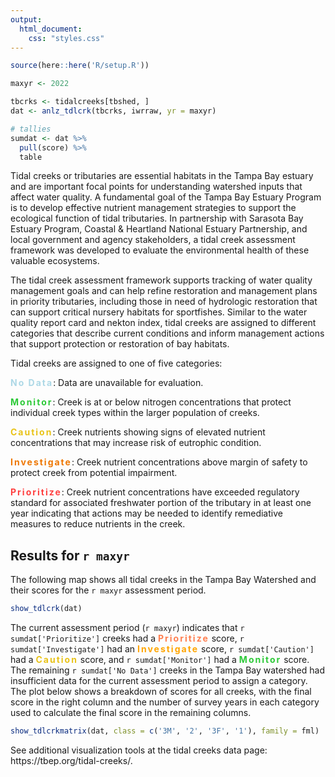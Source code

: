 ```yaml
---
output:
  html_document:
    css: "styles.css"
---
```


```r
source(here::here('R/setup.R'))

maxyr <- 2022

tbcrks <- tidalcreeks[tbshed, ]
dat <- anlz_tdlcrk(tbcrks, iwrraw, yr = maxyr)

# tallies
sumdat <- dat %>% 
  pull(score) %>% 
  table
```

Tidal creeks or tributaries are essential habitats in the Tampa Bay estuary and are important focal points for understanding watershed inputs that affect water quality. A fundamental goal of the Tampa Bay Estuary Program is to develop effective nutrient management strategies to support the ecological function of tidal tributaries. In partnership with Sarasota Bay Estuary Program, Coastal & Heartland National Estuary Partnership, and local government and agency stakeholders, a tidal creek assessment framework was developed to evaluate the environmental health of these valuable ecosystems. 

The tidal creek assessment framework supports tracking of water quality management goals and can help refine restoration and management plans in priority tributaries, including those in need of hydrologic restoration that can support critical nursery habitats for sportfishes.  Similar to the water quality report card and nekton index, tidal creeks are assigned to different categories that describe current conditions and inform management actions that support protection or restoration of bay habitats.

Tidal creeks are assigned to one of five categories: 

<span style="color:#ADD8E6; letter-spacing: 2px">__No Data__</span>: Data are unavailable for evaluation.

<span style="color:#2DC938; letter-spacing: 2px">__Monitor__</span>: Creek is at or below nitrogen concentrations that protect individual creek types within the larger population of creeks.

<span style="color:#E9C318; letter-spacing: 2px">__Caution__</span>: Creek nutrients showing signs of elevated nutrient concentrations that may increase risk of eutrophic condition.

<span style="color:#EE7600; letter-spacing: 2px">__Investigate__</span>: Creek nutrient concentrations above margin of safety to protect creek from potential impairment.  

<span style="color:#FF4040; letter-spacing: 2px">__Prioritize__</span>: Creek nutrient concentrations have exceeded regulatory standard for associated freshwater portion of the tributary in at least one year indicating that actions may be needed to identify remediative measures to reduce nutrients in the creek.

## Results for `r maxyr`

The following map shows all tidal creeks in the Tampa Bay Watershed and their scores for the `r maxyr` assessment period. 

```r
show_tdlcrk(dat)
```

The current assessment period (`r maxyr`) indicates that `r sumdat['Prioritize']` creeks had a <span style="color:#FF7F50; letter-spacing: 2px">__Prioritize__</span> score, `r sumdat['Investigate']` had an <span style="color:#FFA500; letter-spacing: 2px">__Investigate__</span> score, `r sumdat['Caution']` had a <span style="color:#E9C318; letter-spacing: 2px">__Caution__</span> score, and `r sumdat['Monitor']` had a <span style="color:#2DC938; letter-spacing: 2px">__Monitor__</span> score.  The remaining `r sumdat['No Data']` creeks in the Tampa Bay watershed had insufficient data for the current assessment period to assign a category.  The plot below shows a breakdown of scores for all creeks, with the final score in the right column and the number of survey years in each category used to calculate the final score in the remaining columns. 

```r
show_tdlcrkmatrix(dat, class = c('3M', '2', '3F', '1'), family = fml)
```

See additional visualization tools at the tidal creeks data page: https://tbep.org/tidal-creeks/.

<script type="text/javascript" src="js/iframeResizer.contentWindow.min.js"></script>
